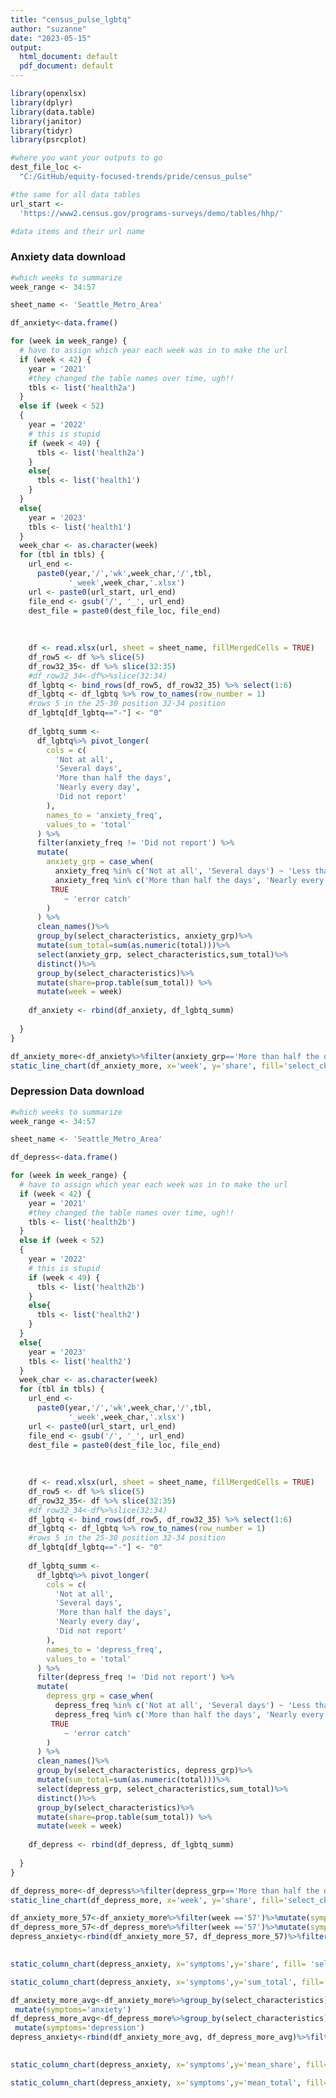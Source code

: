 ```yaml
---
title: "census_pulse_lgbtq"
author: "suzanne"
date: "2023-05-15"
output:
  html_document: default
  pdf_document: default
---
```


```r
library(openxlsx)
library(dplyr)
library(data.table)
library(janitor)
library(tidyr)
library(psrcplot)
```



```r
#where you want your outputs to go
dest_file_loc <-
  "C:/GitHub/equity-focused-trends/pride/census_pulse"

#the same for all data tables
url_start <-
  'https://www2.census.gov/programs-surveys/demo/tables/hhp/'

#data items and their url name
```

### Anxiety data download
```r

#which weeks to summarize
week_range <- 34:57

sheet_name <- 'Seattle_Metro_Area'

df_anxiety<-data.frame()

for (week in week_range) {
  # have to assign which year each week was in to make the url
  if (week < 42) {
    year = '2021'
    #they changed the table names over time, ugh!!
    tbls <- list('health2a')
  }
  else if (week < 52)
  {
    year = '2022'
    # this is stupid
    if (week < 49) {
      tbls <- list('health2a')
    }
    else{
      tbls <- list('health1')
    }
  }
  else{
    year = '2023'
    tbls <- list('health1')
  }
  week_char <- as.character(week)
  for (tbl in tbls) {
    url_end <-
      paste0(year,'/','wk',week_char,'/',tbl,
             '_week',week_char,'.xlsx')
    url <- paste0(url_start, url_end)
    file_end <- gsub('/', '_', url_end)
    dest_file = paste0(dest_file_loc, file_end)
    
    
    
    df <- read.xlsx(url, sheet = sheet_name, fillMergedCells = TRUE)
    df_row5 <- df %>% slice(5)
    df_row32_35<- df %>% slice(32:35)
    #df_row32_34<-df%>%slice(32:34)
    df_lgbtq <- bind_rows(df_row5, df_row32_35) %>% select(1:6)
    df_lgbtq <- df_lgbtq %>% row_to_names(row_number = 1)
    #rows 5 in the 25-30 position 32-34 position
    df_lgbtq[df_lgbtq=="-"] <- "0"
    
    df_lgbtq_summ <-
      df_lgbtq%>% pivot_longer(
        cols = c(
          'Not at all',
          'Several days',
          'More than half the days',
          'Nearly every day',
          'Did not report'
        ),
        names_to = 'anxiety_freq',
        values_to = 'total'
      ) %>%
      filter(anxiety_freq != 'Did not report') %>%
      mutate(
        anxiety_grp = case_when(
          anxiety_freq %in% c('Not at all', 'Several days') ~ 'Less than half the days',
          anxiety_freq %in% c('More than half the days', 'Nearly every day') ~ 'More than half the days',
         TRUE
            ~ 'error catch'
        )
      ) %>%
      clean_names()%>%
      group_by(select_characteristics, anxiety_grp)%>%
      mutate(sum_total=sum(as.numeric(total)))%>%
      select(anxiety_grp, select_characteristics,sum_total)%>%
      distinct()%>%
      group_by(select_characteristics)%>%
      mutate(share=prop.table(sum_total)) %>%
      mutate(week = week)
    
    df_anxiety <- rbind(df_anxiety, df_lgbtq_summ)
    
  }
}
```

```r
df_anxiety_more<-df_anxiety%>%filter(anxiety_grp=='More than half the days')%>%drop_na()
static_line_chart(df_anxiety_more, x='week', y='share', fill='select_characteristics')

```
### Depression Data download

```r

#which weeks to summarize
week_range <- 34:57

sheet_name <- 'Seattle_Metro_Area'

df_depress<-data.frame()

for (week in week_range) {
  # have to assign which year each week was in to make the url
  if (week < 42) {
    year = '2021'
    #they changed the table names over time, ugh!!
    tbls <- list('health2b')
  }
  else if (week < 52)
  {
    year = '2022'
    # this is stupid
    if (week < 49) {
      tbls <- list('health2b')
    }
    else{
      tbls <- list('health2')
    }
  }
  else{
    year = '2023'
    tbls <- list('health2')
  }
  week_char <- as.character(week)
  for (tbl in tbls) {
    url_end <-
      paste0(year,'/','wk',week_char,'/',tbl,
             '_week',week_char,'.xlsx')
    url <- paste0(url_start, url_end)
    file_end <- gsub('/', '_', url_end)
    dest_file = paste0(dest_file_loc, file_end)
    
    
    
    df <- read.xlsx(url, sheet = sheet_name, fillMergedCells = TRUE)
    df_row5 <- df %>% slice(5)
    df_row32_35<- df %>% slice(32:35)
    #df_row32_34<-df%>%slice(32:34)
    df_lgbtq <- bind_rows(df_row5, df_row32_35) %>% select(1:6)
    df_lgbtq <- df_lgbtq %>% row_to_names(row_number = 1)
    #rows 5 in the 25-30 position 32-34 position
    df_lgbtq[df_lgbtq=="-"] <- "0"
    
    df_lgbtq_summ <-
      df_lgbtq%>% pivot_longer(
        cols = c(
          'Not at all',
          'Several days',
          'More than half the days',
          'Nearly every day',
          'Did not report'
        ),
        names_to = 'depress_freq',
        values_to = 'total'
      ) %>%
      filter(depress_freq != 'Did not report') %>%
      mutate(
        depress_grp = case_when(
          depress_freq %in% c('Not at all', 'Several days') ~ 'Less than half the days',
          depress_freq %in% c('More than half the days', 'Nearly every day') ~ 'More than half the days',
         TRUE
            ~ 'error catch'
        )
      ) %>%
      clean_names()%>%
      group_by(select_characteristics, depress_grp)%>%
      mutate(sum_total=sum(as.numeric(total)))%>%
      select(depress_grp, select_characteristics,sum_total)%>%
      distinct()%>%
      group_by(select_characteristics)%>%
      mutate(share=prop.table(sum_total)) %>%
      mutate(week = week)
    
    df_depress <- rbind(df_depress, df_lgbtq_summ)
    
  }
}
```


```r
df_depress_more<-df_depress%>%filter(depress_grp=='More than half the days')%>%drop_na()
static_line_chart(df_depress_more, x='week', y='share', fill='select_characteristics')

```
```r
df_anxiety_more_57<-df_anxiety_more%>%filter(week =='57')%>%mutate(symptoms='anxiety')
df_depress_more_57<-df_depress_more%>%filter(week =='57')%>%mutate(symptoms='depression')
depress_anxiety<-rbind(df_anxiety_more_57, df_depress_more_57)%>%filter(select_characteristics %in% 
                                                                          c("    Yes"  , "    No" ))
```

```r
static_column_chart(depress_anxiety, x='symptoms',y='share', fill= 'select_characteristics')

```

```r
static_column_chart(depress_anxiety, x='symptoms',y='sum_total', fill= 'select_characteristics')

```
```r
df_anxiety_more_avg<-df_anxiety_more%>%group_by(select_characteristics)%>%summarize(mean_share=mean(share), mean_total=mean(sum_total))%>%
 mutate(symptoms='anxiety')
df_depress_more_avg<-df_depress_more%>%group_by(select_characteristics)%>%summarize(mean_share=mean(share), mean_total=mean(sum_total))%>%
 mutate(symptoms='depression')
depress_anxiety<-rbind(df_anxiety_more_avg, df_depress_more_avg)%>%filter(select_characteristics %in% 
                                                                          c("    Yes"  , "    No" ))
```

```r
static_column_chart(depress_anxiety, x='symptoms',y='mean_share', fill= 'select_characteristics')

```

```r
static_column_chart(depress_anxiety, x='symptoms',y='mean_total', fill= 'select_characteristics')

```